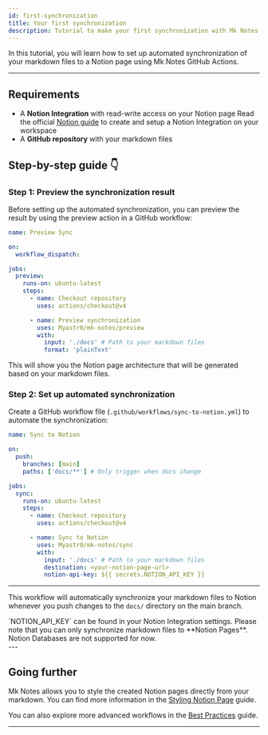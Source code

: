 ```yaml
---
id: first-synchronization
title: Your first synchronization
description: Tutorial to make your first synchronization with Mk Notes using GitHub Actions
---
```


In this tutorial, you will learn how to set up automated synchronization of your markdown files to a Notion page using Mk Notes GitHub Actions.

---

## Requirements

- A **Notion Integration** with read-write access on your Notion page
  <Callout>
    Read the official [Notion
    guide](https://developers.notion.com/docs/authorization) to create and setup
    a Notion Integration on your workspace
  </Callout>
- A **GitHub repository** with your markdown files

## Step-by-step guide 👇

<div className="fd-steps">
<div className="fd-step">

### Step 1: Preview the synchronization result

Before setting up the automated synchronization, you can preview the result by using the preview action in a GitHub workflow:

```yaml
name: Preview Sync

on:
  workflow_dispatch:

jobs:
  preview:
    runs-on: ubuntu-latest
    steps:
      - name: Checkout repository
        uses: actions/checkout@v4

      - name: Preview synchronization
        uses: Myastr0/mk-notes/preview
        with:
          input: './docs' # Path to your markdown files
          format: 'plainText'
```

This will show you the Notion page architecture that will be generated based on your markdown files.

</div>
<div className="fd-step">

### Step 2: Set up automated synchronization

Create a GitHub workflow file (`.github/workflows/sync-to-notion.yml`) to automate the synchronization:

```yaml
name: Sync to Notion

on:
  push:
    branches: [main]
    paths: ['docs/**'] # Only trigger when docs change

jobs:
  sync:
    runs-on: ubuntu-latest
    steps:
      - name: Checkout repository
        uses: actions/checkout@v4

      - name: Sync to Notion
        uses: Myastr0/mk-notes/sync
        with:
          input: './docs' # Path to your markdown files
          destination: <your-notion-page-url>
          notion-api-key: ${{ secrets.NOTION_API_KEY }}
```

---

This workflow will automatically synchronize your markdown files to Notion whenever you push changes to the `docs/` directory on the main branch.

<Callout type="info">
  `NOTION_API_KEY` can be found in your Notion Integration settings.
</Callout>

<Callout type="warning">
  Please note that you can only synchronize markdown files to **Notion Pages**.
  Notion Databases are not supported for now.
</Callout>

</div>
</div>
---

## Going further

Mk Notes allows you to style the created Notion pages directly from your markdown. You can find more information in the [Styling Notion Page](/docs/writing/styling-notion-page/) guide.

You can also explore more advanced workflows in the [Best Practices](../best-practices.mdx) guide.

---
